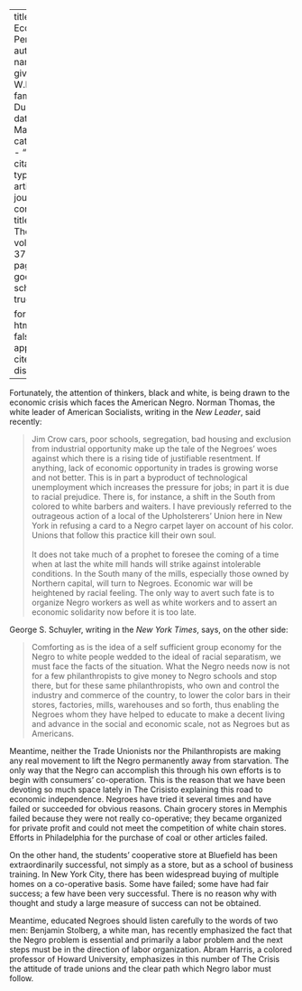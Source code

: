 
---
title: 'Our Economic Peril'
author:
  - name:
      given: W.E.B.
      family: Du Bois
date: Mar. 1930
categories: 
  - ""
citation: 
  type: article-journal
  container-title: The Crisis
  volume: 37
  issue: 3
  page: 101
google-scholar: true

format:
  html:
    toc: false
    appendix-cite-as: display
---


Fortunately, the attention of thinkers, black and white, is being drawn to the economic crisis which faces the American Negro. Norman Thomas, the white leader of American Socialists, writing in the *New Leader*, said recently:

> Jim Crow cars, poor schools, segregation, bad housing and exclusion from industrial opportunity make up the tale of the Negroes' woes against which there is a rising tide of justifiable resentment. If anything, lack of economic opportunity in trades is growing worse and not better. This is in part a byproduct of technological unemployment which increases the pressure for jobs; in part it is due to racial prejudice. There is, for instance, a shift in the South from colored to white barbers and waiters. I have previously referred to the outrageous action of a local of the Upholsterers' Union here in New York in refusing a card to a Negro carpet layer on account of his color. Unions that follow this practice kill their own soul.    
&nbsp;    
> It does not take much of a prophet to foresee the coming of a time when at last the white mill hands will strike against intolerable conditions. In the South many of the mills, especially those owned by Northern capital, will turn to Negroes. Economic war will be heightened by racial feeling. The only way to avert such fate is to organize Negro workers as well as white workers and to assert an economic solidarity now before it is too late.

George S. Schuyler, writing in the *New York Times*, says, on the other side:

> Comforting as is the idea of a self sufficient group economy for the Negro to white people wedded to the ideal of racial separatism, we must face the facts of the situation. What the Negro needs now is not for a few philanthropists to give money to Negro schools and stop there, but for these same philanthropists, who own and control the industry and commerce of the country, to lower the color bars in their stores, factories, mills, warehouses and so forth, thus enabling the Negroes whom they have helped to educate to make a decent living and advance in the social and economic scale, not as Negroes but as Americans.

Meantime, neither the Trade Unionists nor the Philanthropists are making any real movement to lift the Negro permanently away from starvation. The only way that the Negro can accomplish this through his own efforts is to begin with consumers' co-operation. This is the reason that we have been devoting so much space lately in <span class = "small-caps">The Crisis</span>to explaining this road to economic independence. Negroes have tried it several times and have failed or succeeded for obvious reasons. Chain grocery stores in Memphis failed because they were not really co-operative; they became organized for private profit and could not meet the competition of white chain stores. Efforts in Philadelphia for the purchase of coal or other articles failed.

On the other hand, the students' cooperative store at Bluefield has been extraordinarily successful, not simply as a store, but as a school of business training. In New York City, there has been widespread buying of multiple homes on a co-operative basis. Some have failed; some have had fair success; a few have been very successful. There is no reason why with thought and study a large measure of success can not be obtained.

Meantime, educated Negroes should listen carefully to the words of two men: Benjamin Stolberg, a white man, has recently emphasized the fact that the Negro problem is essential and primarily a labor problem and the next steps must be in the direction of labor organization. Abram Harris, a colored professor of Howard University, emphasizes in this number of <span class = "small-caps">The Crisis</span> the attitude of trade unions and the clear path which Negro labor must follow.

